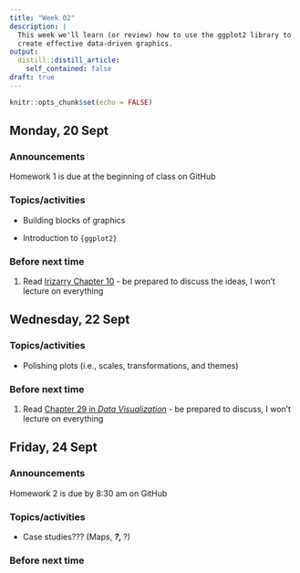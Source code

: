 ```yaml
---
title: "Week 02"
description: |
  This week we'll learn (or review) how to use the ggplot2 library to 
  create effective data-driven graphics.
output:
  distill::distill_article:
    self_contained: false
draft: true
---
```



```r
knitr::opts_chunk$set(echo = FALSE)
```

## Monday, 20 Sept



### Announcements

Homework 1 is due at the beginning of class on GitHub

### Topics/activities

- Building blocks of graphics

- Introduction to `{ggplot2}`


### Before next time

1. Read [Irizarry Chapter 10](https://rafalab.github.io/dsbook/data-visualization-principles.html) - be prepared to discuss the ideas, I won't lecture on everything



## Wednesday, 22 Sept


### Topics/activities


- Polishing plots (i.e., scales, transformations, and themes)


### Before next time

1. Read [Chapter 29 in *Data Visualization*](https://clauswilke.com/dataviz/telling-a-story.html) - be prepared to discuss, I won't lecture on everything


## Friday, 24 Sept

### Announcements

Homework 2 is due by 8:30 am on GitHub

### Topics/activities

- Case studies??? (Maps, ___?, ___?)

### Before next time

